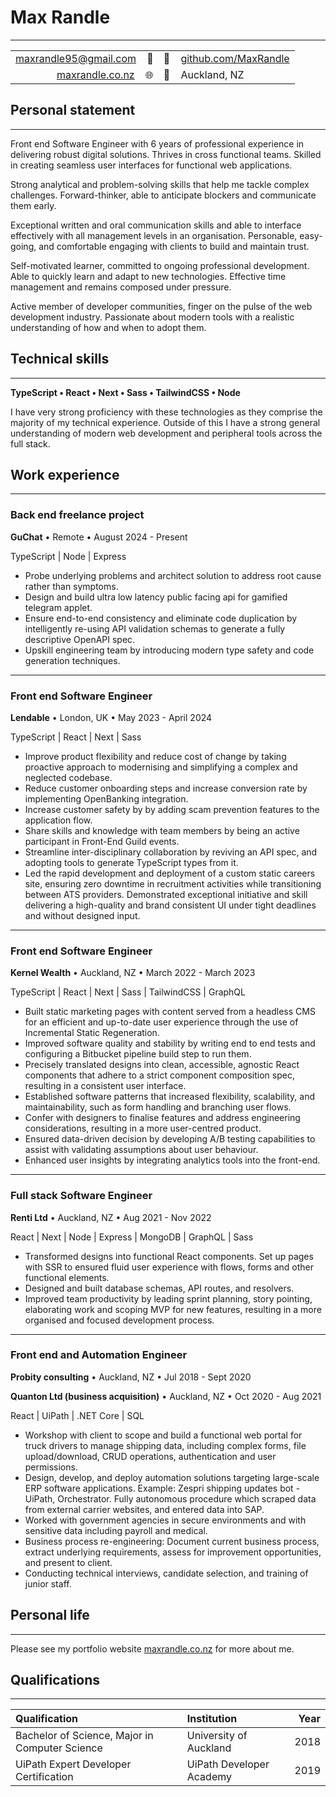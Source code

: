 # Max Randle

---

|                                                   |                                                            |
| ------------------------------------------------: | :--------------------------------------------------------- |
|                       maxrandle95@gmail.com    📧 | 📁    [github.com/MaxRandle](https://github.com/MaxRandle) |
| [maxrandle.co.nz](https://maxrandle.co.nz/)    🌐 | 📍    Auckland, NZ                                         |

## Personal statement

---

Front end Software Engineer with 6 years of professional experience in delivering robust digital solutions. Thrives in cross functional teams. Skilled in creating seamless user interfaces for functional web applications.

Strong analytical and problem-solving skills that help me tackle complex challenges. Forward-thinker, able to anticipate blockers and communicate them early.

Exceptional written and oral communication skills and able to interface effectively with all management levels in an organisation. Personable, easy-going, and comfortable engaging with clients to build and maintain trust.

Self-motivated learner, committed to ongoing professional development. Able to quickly learn and adapt to new technologies. Effective time management and remains composed under pressure.

Active member of developer communities, finger on the pulse of the web development industry. Passionate about modern tools with a realistic understanding of how and when to adopt them.

## Technical skills

---

**TypeScript • React • Next • Sass • TailwindCSS • Node**

I have very strong proficiency with these technologies as they comprise the majority of my technical experience. Outside of this I have a strong general understanding of modern web development and peripheral tools across the full stack.

## Work experience

---

### Back end freelance project

**GuChat** • Remote • August 2024 - Present

TypeScript | Node | Express

- Probe underlying problems and architect solution to address root cause rather than symptoms.
- Design and build ultra low latency public facing api for gamified telegram applet.
- Ensure end-to-end consistency and eliminate code duplication by intelligently re-using API validation schemas to generate a fully descriptive OpenAPI spec.
- Upskill engineering team by introducing modern type safety and code generation techniques.

---

### Front end Software Engineer

**Lendable** • London, UK • May 2023 - April 2024

TypeScript | React | Next | Sass

- Improve product flexibility and reduce cost of change by taking proactive approach to modernising and simplifying a complex and neglected codebase.
- Reduce customer onboarding steps and increase conversion rate by implementing OpenBanking integration.
- Increase customer safety by by adding scam prevention features to the application flow.
- Share skills and knowledge with team members by being an active participant in Front-End Guild events.
- Streamline inter-disciplinary collaboration by reviving an API spec, and adopting tools to generate TypeScript types from it.
- Led the rapid development and deployment of a custom static careers site, ensuring zero downtime in recruitment activities while transitioning between ATS providers. Demonstrated exceptional initiative and skill delivering a high-quality and brand consistent UI under tight deadlines and without designed input.

---

### Front end Software Engineer

**Kernel Wealth** • Auckland, NZ • March 2022 - March 2023

TypeScript | React | Next | Sass | TailwindCSS | GraphQL

- Built static marketing pages with content served from a headless CMS for an efficient and up-to-date user experience through the use of Incremental Static Regeneration.
- Improved software quality and stability by writing end to end tests and configuring a Bitbucket pipeline build step to run them.
- Precisely translated designs into clean, accessible, agnostic React components that adhere to a strict component composition spec, resulting in a consistent user interface.
- Established software patterns that increased flexibility, scalability, and maintainability, such as form handling and branching user flows.
- Confer with designers to finalise features and address engineering considerations, resulting in a more user-centred product.
- Ensured data-driven decision by developing A/B testing capabilities to assist with validating assumptions about user behaviour.
- Enhanced user insights by integrating analytics tools into the front-end.

---

### Full stack Software Engineer

**Renti Ltd** • Auckland, NZ • Aug 2021 - Nov 2022

React | Next | Node | Express | MongoDB | GraphQL | Sass

- Transformed designs into functional React components. Set up pages with SSR to ensured fluid user experience with flows, forms and other functional elements.
- Designed and built database schemas, API routes, and resolvers.
- Improved team productivity by leading sprint planning, story pointing, elaborating work and scoping MVP for new features, resulting in a more organised and focused development process.

---

### Front end and Automation Engineer

**Probity consulting** • Auckland, NZ • Jul 2018 - Sept 2020

**Quanton Ltd (business acquisition)** • Auckland, NZ • Oct 2020 - Aug 2021

React | UiPath | .NET Core | SQL

- Workshop with client to scope and build a functional web portal for truck drivers to manage shipping data, including complex forms, file upload/download, CRUD operations, authentication and user permissions.
- Design, develop, and deploy automation solutions targeting large-scale ERP software applications. Example: Zespri shipping updates bot - UiPath, Orchestrator. Fully autonomous procedure which scraped data from external carrier websites, and entered data into SAP.
- Worked with government agencies in secure environments and with sensitive data including payroll and medical.
- Business process re-engineering: Document current business process, extract underlying requirements, assess for improvement opportunities, and present to client.
- Conducting technical interviews, candidate selection, and training of junior staff.

## Personal life

---

Please see my portfolio website [maxrandle.co.nz](https://maxrandle.co.nz/) for more about me.

## Qualifications

---

| Qualification                                  | Institution              | Year |
| :--------------------------------------------- | :----------------------- | ---: |
| Bachelor of Science, Major in Computer Science | University of Auckland   | 2018 |
| UiPath Expert Developer Certification          | UiPath Developer Academy | 2019 |
